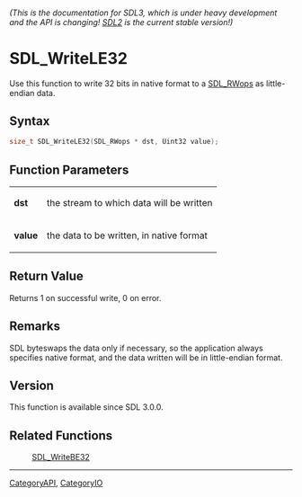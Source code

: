 ====== (This is the documentation for SDL3, which is under heavy development and the API is changing! [https://wiki.libsdl.org/ SDL2] is the current stable version!) ======
= SDL_WriteLE32 =

Use this function to write 32 bits in native format to a [[SDL_RWops]] as little-endian data.

== Syntax ==

<syntaxhighlight lang='c'>
size_t SDL_WriteLE32(SDL_RWops * dst, Uint32 value);
</syntaxhighlight>

== Function Parameters ==

{|
|'''dst'''
|the stream to which data will be written
|-
|'''value'''
|the data to be written, in native format
|}

== Return Value ==

Returns 1 on successful write, 0 on error.

== Remarks ==

SDL byteswaps the data only if necessary, so the application always
specifies native format, and the data written will be in little-endian
format.

== Version ==

This function is available since SDL 3.0.0.

== Related Functions ==

:[[SDL_WriteBE32]]

----
[[CategoryAPI]], [[CategoryIO]]


